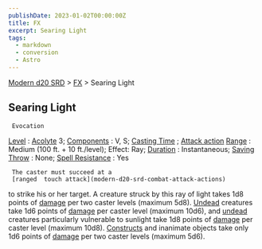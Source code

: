 ```yaml
---
publishDate: 2023-01-02T00:00:00Z
title: FX
excerpt: Searing Light
tags:
  - markdown
  - conversion
  - Astro
---
```


[Modern d20 SRD](/#modernD20) > [FX](modern-d20-srd-fx-index) > Searing Light

## Searing Light




     Evocation

[Level](modern-d20-srd-fx-level)
:
[Acolyte](modern-d20-srd-classes-advanced-acolyte)
3;
[Components](modern-d20-srd-fx-components)
: V, S;
[Casting Time](modern-d20-srd-fx-casting-time)
;
[Attack action](modern-d20-srd-combat-attack-actions)
[Range](modern-d20-srd-fx-range)
: Medium (100 ft. + 10 ft./level); Effect: Ray;
[Duration](modern-d20-srd-fx-duration)
: Instantaneous;
[Saving Throw](modern-d20-srd-basics-saving-throws)
: None;
[Spell Resistance](modern-d20-srd-special-abilities-spell-resistance)
: Yes

     The caster must succeed at a
     [ranged  touch attack](modern-d20-srd-combat-attack-actions)
to strike his or her target. A creature struck by this ray of light takes 1d8 points of
[damage](modern-d20-srd-combat-damage)
per two caster levels (maximum 5d8).
[Undead](modern-d20-srd-creature-types-undead)
creatures take 1d6 points of
[damage](modern-d20-srd-combat-damage)
per caster level (maximum 10d6), and
[undead](modern-d20-srd-creature-types-undead)
creatures particularly vulnerable to sunlight take 1d8 points of
[damage](modern-d20-srd-combat-damage)
per caster level (maximum 10d8).
[Constructs](modern-d20-srd-creature-types-construct)
and inanimate objects take only 1d6 points of
[damage](modern-d20-srd-combat-damage)
per two caster levels (maximum 5d6).
